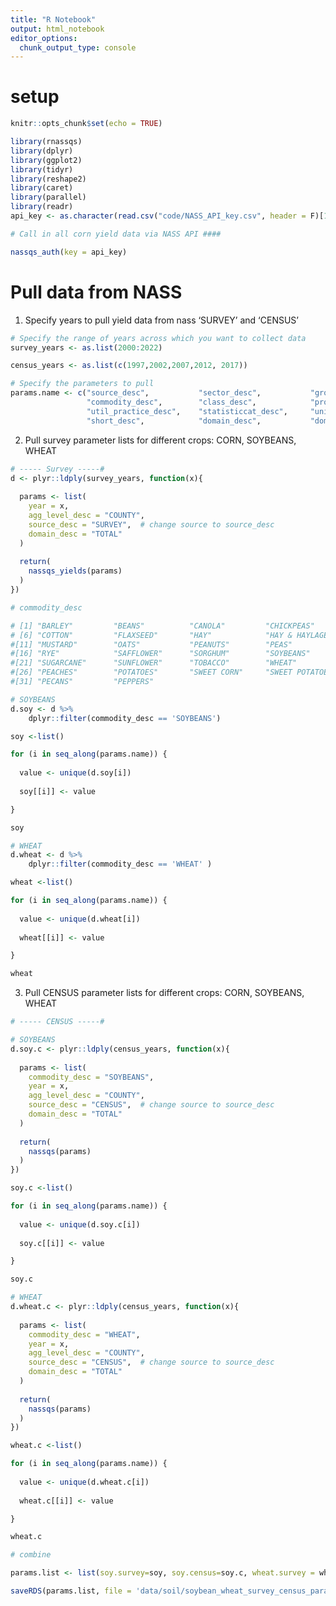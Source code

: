 ```yaml
---
title: "R Notebook"
output: html_notebook
editor_options: 
  chunk_output_type: console
---
```


# setup
```r
knitr::opts_chunk$set(echo = TRUE)

library(rnassqs)
library(dplyr)
library(ggplot2)
library(tidyr)
library(reshape2)
library(caret)
library(parallel)
library(readr)
api_key <- as.character(read.csv("code/NASS_API_key.csv", header = F)[1,1])       # api key

# Call in all corn yield data via NASS API ####

nassqs_auth(key = api_key)

```

# Pull data from NASS 

1. Specify years to pull yield data from nass 'SURVEY' and 'CENSUS'

```r
# Specify the range of years across which you want to collect data
survey_years <- as.list(2000:2022)  

census_years <- as.list(c(1997,2002,2007,2012, 2017))

# Specify the parameters to pull
params.name <- c("source_desc",           "sector_desc",           "group_desc",           
                 "commodity_desc",        "class_desc",            "prodn_practice_desc",  
                 "util_practice_desc",    "statisticcat_desc",     "unit_desc",            
                 "short_desc",            "domain_desc",           "domaincat_desc")

```

2. Pull survey parameter lists for different crops: CORN, SOYBEANS, WHEAT

```r

# ----- Survey -----#
d <- plyr::ldply(survey_years, function(x){
  
  params <- list(
    year = x,
    agg_level_desc = "COUNTY", 
    source_desc = "SURVEY",  # change source to source_desc
    domain_desc = "TOTAL"
  )
    
  return(
    nassqs_yields(params) 
  )
}) 

# commodity_desc

# [1] "BARLEY"         "BEANS"          "CANOLA"         "CHICKPEAS"      "CORN"          
# [6] "COTTON"         "FLAXSEED"       "HAY"            "HAY & HAYLAGE"  "LENTILS"       
#[11] "MUSTARD"        "OATS"           "PEANUTS"        "PEAS"           "RICE"          
#[16] "RYE"            "SAFFLOWER"      "SORGHUM"        "SOYBEANS"       "SUGARBEETS"    
#[21] "SUGARCANE"      "SUNFLOWER"      "TOBACCO"        "WHEAT"          "APPLES"        
#[26] "PEACHES"        "POTATOES"       "SWEET CORN"     "SWEET POTATOES" "TOMATOES"      
#[31] "PECANS"         "PEPPERS"  

# SOYBEANS
d.soy <- d %>%
    dplyr::filter(commodity_desc == 'SOYBEANS') 

soy <-list()

for (i in seq_along(params.name)) {
  
  value <- unique(d.soy[i])
  
  soy[[i]] <- value

}

soy

# WHEAT
d.wheat <- d %>%
    dplyr::filter(commodity_desc == 'WHEAT' ) 

wheat <-list()

for (i in seq_along(params.name)) {
  
  value <- unique(d.wheat[i])
  
  wheat[[i]] <- value

}

wheat

```

3. Pull CENSUS parameter lists for different crops: CORN, SOYBEANS, WHEAT

```r

# ----- CENSUS -----#

# SOYBEANS
d.soy.c <- plyr::ldply(census_years, function(x){
  
  params <- list(
    commodity_desc = "SOYBEANS",
    year = x,
    agg_level_desc = "COUNTY", 
    source_desc = "CENSUS",  # change source to source_desc
    domain_desc = "TOTAL"
  )
    
  return(
    nassqs(params) 
  )
}) 

soy.c <-list()

for (i in seq_along(params.name)) {
  
  value <- unique(d.soy.c[i])
  
  soy.c[[i]] <- value

}

soy.c

# WHEAT
d.wheat.c <- plyr::ldply(census_years, function(x){
  
  params <- list(
    commodity_desc = "WHEAT",
    year = x,
    agg_level_desc = "COUNTY", 
    source_desc = "CENSUS",  # change source to source_desc
    domain_desc = "TOTAL"
  )
    
  return(
    nassqs(params) 
  )
}) 

wheat.c <-list()

for (i in seq_along(params.name)) {
  
  value <- unique(d.wheat.c[i])
  
  wheat.c[[i]] <- value

}

wheat.c

# combine

params.list <- list(soy.survey=soy, soy.census=soy.c, wheat.survey = wheat, wheat.census = wheat.c)

saveRDS(params.list, file = 'data/soil/soybean_wheat_survey_census_params_list.rds')

```
